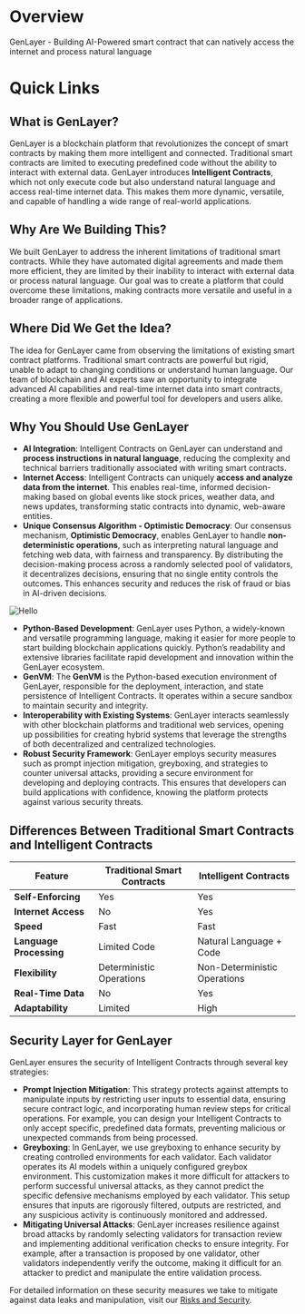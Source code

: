 # Overview


<Callout emoji="ℹ️">
  GenLayer - Building AI-Powered smart contract that can natively access the internet and process natural language
</Callout> 

# Quick Links

<Cards>
  <Card title="🧨 Build and deploy Intelligent Contract on the Simulator" href="/simulator" />
  <Card title="📚 Learn the concepts behind GenLayer" href="/concept" />
</Cards>

## What is GenLayer?
GenLayer is a blockchain platform that revolutionizes the concept of smart contracts by making them more intelligent and connected. Traditional smart contracts are limited to executing predefined code without the ability to interact with external data. GenLayer introduces **Intelligent Contracts**, which not only execute code but also understand natural language and access real-time internet data. This makes them more dynamic, versatile, and capable of handling a wide range of real-world applications.

## Why Are We Building This?
We built GenLayer to address the inherent limitations of traditional smart contracts. While they have automated digital agreements and made them more efficient, they are limited by their inability to interact with external data or process natural language. Our goal was to create a platform that could overcome these limitations, making contracts more versatile and useful in a broader range of applications.

## Where Did We Get the Idea?
The idea for GenLayer came from observing the limitations of existing smart contract platforms. Traditional smart contracts are powerful but rigid, unable to adapt to changing conditions or understand human language. Our team of blockchain and AI experts saw an opportunity to integrate advanced AI capabilities and real-time internet data into smart contracts, creating a more flexible and powerful tool for developers and users alike.

## Why You Should Use GenLayer
- **AI Integration**: Intelligent Contracts on GenLayer can understand and **process instructions in natural language**, reducing the complexity and technical barriers traditionally associated with writing smart contracts.
- **Internet Access**: Intelligent Contracts can uniquely **access and analyze data from the internet**. This enables real-time, informed decision-making based on global events like stock prices, weather data, and news updates, transforming static contracts into dynamic, web-aware entities.
- **Unique Consensus Algorithm - Optimistic Democracy**: Our consensus mechanism, **Optimistic Democracy**, enables GenLayer to handle **non-deterministic operations**, such as interpreting natural language and fetching web data, with fairness and transparency. By distributing the decision-making process across a randomly selected pool of validators, it decentralizes decisions, ensuring that no single entity controls the outcomes. This enhances security and reduces the risk of fraud or bias in AI-driven decisions.


![Hello](/consensus.png)

- **Python-Based Development**: GenLayer uses Python, a widely-known and versatile programming language, making it easier for more people to start building blockchain applications quickly. Python’s readability and extensive libraries facilitate rapid development and innovation within the GenLayer ecosystem.
- **GenVM**: The **GenVM** is the Python-based execution environment of GenLayer, responsible for the deployment, interaction, and state persistence of Intelligent Contracts. It operates within a secure sandbox to maintain security and integrity.
- **Interoperability with Existing Systems**: GenLayer interacts seamlessly with other blockchain platforms and traditional web services, opening up possibilities for creating hybrid systems that leverage the strengths of both decentralized and centralized technologies.
- **Robust Security Framework**: GenLayer employs security measures such as prompt injection mitigation, greyboxing, and strategies to counter universal attacks, providing a secure environment for developing and deploying contracts. This ensures that developers can build applications with confidence, knowing the platform protects against various security threats.

## Differences Between Traditional Smart Contracts and Intelligent Contracts

| Feature                        | Traditional Smart Contracts | Intelligent Contracts         |
|-------------------------------|----------------------------|------------------------------|
| **Self-Enforcing**            | Yes                        | Yes                          |
| **Internet Access**           | No                         | Yes                          |
| **Speed**                     | Fast                       | Fast                         |
| **Language Processing**       | Limited Code               | Natural Language + Code      |
| **Flexibility**               | Deterministic Operations   | Non-Deterministic Operations |
| **Real-Time Data**            | No                         | Yes                          |
| **Adaptability**              | Limited                    | High                         |

## Security Layer for GenLayer

GenLayer ensures the security of Intelligent Contracts through several key strategies:

- **Prompt Injection Mitigation**: This strategy protects against attempts to manipulate inputs by restricting user inputs to essential data, ensuring secure contract logic, and incorporating human review steps for critical operations. For example, you can design your Intelligent Contracts to only accept specific, predefined data formats, preventing malicious or unexpected commands from being processed.
- **Greyboxing**: In GenLayer, we use greyboxing to enhance security by creating controlled environments for each validator. Each validator operates its AI models within a uniquely configured greybox environment. This customization makes it more difficult for attackers to perform successful universal attacks, as they cannot predict the specific defensive mechanisms employed by each validator. This setup ensures that inputs are rigorously filtered, outputs are restricted, and any suspicious activity is continuously monitored and addressed.
- **Mitigating Universal Attacks**: GenLayer increases resilience against broad attacks by randomly selecting validators for transaction review and implementing additional verification checks to ensure integrity. For example, after a transaction is proposed by one validator, other validators independently verify the outcome, making it difficult for an attacker to predict and manipulate the entire validation process.

For detailed information on these security measures we take to mitigate against data leaks and manipulation, visit our [Risks and Security](/concept/risks-and-security).